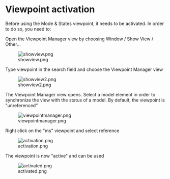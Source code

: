 <!--
  Copyright (c) 2018 THALES GLOBAL SERVICES.
  All rights reserved. This program and the accompanying materials
  are made available under the terms of the Eclipse Public License v1.0
  which accompanies this distribution, and is available at
  http://www.eclipse.org/legal/epl-v10.html

  Contributors:
       Thales - initial API and implementation
-->


= Viewpoint activation =

Before using the Mode & States viewpoint, it needs to be activated.
In order to do so, you need to:

Open the Viewpoint Manager view by choosing Window / Show View / Other...

[[Image:showview.png]]

Type viewpoint in the search field and choose the Viewpoint Manager view

[[Image:showview2.png]]

The Viewpoint Manager view opens. Select a model element in order to synchronize the view with the status of a model.
By default, the viewpoint is "unreferenced"

[[Image:viewpointmanager.png]]

Right click on the "ms" viewpoint and select reference

[[Image:activation.png]]

The viewpoint is now "active" and can be used

[[Image:activated.png]]
